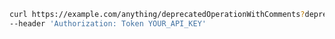 ```bash showLineNumbers copy filename="Deprecated Operation With Comments Get usage example"
curl https://example.com/anything/deprecatedOperationWithComments?deprecatedParameter=gosh&newParameter=Berkshire \
--header 'Authorization: Token YOUR_API_KEY'
```
